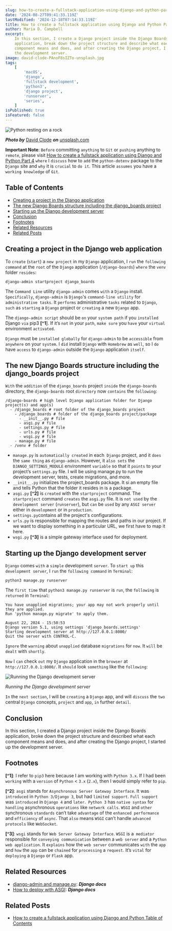 ```yaml
---
slug: how-to-create-a-fullstack-application-using-django-and-python-part-2
date: '2024-08-27T09:41:33.119Z'
lastModified: '2024-12-18T07:14:33.119Z'
title: How to create a fullstack application using Django and Python Part 2
author: Maria D. Campbell
excerpt:
    In this section, I create a Django project inside the Django Boards
    application, break down the project structure and describe what each
    component means and does, and after creating the Django project, I start up
    the development server.
image: david-clode-PAnoF8sIZTo-unsplash.jpg
tags:
    [
        'macOS',
        'django',
        'fullstack development',
        'python3',
        'django project',
        'runserver',
        'series',
    ]
isPublished: true
isFeatured: false
---
```


![Python resting on a rock](david-clode-PAnoF8sIZTo-unsplash.jpg)

**_Photo by_** [David Clode](https://unsplash.com/@davidclode) **_on_**
[unsplash.com](https://unsplash.com/photos/a-close-up-of-a-snake-on-a-rock-PAnoF8sIZTo)

**Important Note**: `Before` committing `anything` to `Git` or `pushing`
anything to `remote`, please visit
[How to create a fullstack application using Django and Python Part 4](/blog/how-to-create-a-fullstack-application-using-django-and-python-part-4)
`where` I `discuss` how to `add` the `python-dotenv` package to the `Django`
site and `why` it is `crucial` to `do it`. This article `assumes` you have a
`working knowledge` of `Git`.

## Table of Contents

-   [Creating a project in the Django application](#creating-a-project-in-the-django-application)
-   [The new Django Boards structure including the django_boards project](#the-new-django-boards-structure-including-the-django-boards-project)
-   [Starting up the Django development server](#starting-up-the-django-development-server)
-   [Conclusion](#conclusion)
-   [Footnotes](#footnotes)
-   [Related Resources](#related-resources)
-   [Related Posts](#related-posts)

## Creating a project in the Django web application

To `create` (`start`) a `new project` in my `Django` application, I `run` the
`following command` at the `root` of the `Django` application (`/django-boards`)
`where` the `venv` folder `resides`:

```shell
django-admin startproject django_boards
```

The `Command Line` utility `django-admin` comes `with` a `Django` install.
`Specifically`, `django-admin` is `Django`'s `command-line utility` for
`administrative tasks`. It `performs` administrative `tasks` related to
`Django`, `such` as `starting` a `Django` project or `creating` a new `Django`
app.

The `django-admin script` should be `on` your `system path` if you `installed`
Django `via` pip3 **[^1**]. If it’s `not` in your `path`, `make sure` you `have`
your `virtual` environment `activated`.

`Django` must be `installed globally` for `django-admin` to be `accessible` from
`anywhere` on your `system`. I `did` install `Django` with `Homebrew` as `well`,
so I `do` have `access` to `django-admin` outside the `Django` application
`itself`.

## The new Django Boards structure including the django_boards project

`With` the `addition` of the `django_boards` project `inside` the
`django-boards` directory, the `django-boards` root `directory` now `contains`
the `following`:

```shell
/django-boards # high level Django application folder for Django project(s) and app(s)
  - /django_boards # root folder of the django_boards project
    - /django_boards # folder of the django_boards project/package
      - __init__.py # file
      - asgi.py # file
      - settings.py # file
      - urls.py # file
      - wsgi.py # file
    - manage.py # file
  - /venv # folder
```

-   `manage.py` is `automatically created` in each` Django` project, and it
    `does` the `same thing` as `django-admin`. However, it `also sets` the
    `DJANGO_SETTINGS_MODULE` environment `variable` so that it `points` to your
    project’s `settings.py` file. I will be using manage.py to run the
    development server, tests, create migrations, and more.
-   `__init__.py` initializes the project_boards package. It si an empty file
    and tells Python that the folder it resides in is a package.
-   `asgi.py` **[^2]** is `created` with the `startproject` command. The
    `startproject` command `creates` the `asgi.py` file. It is `not used` by the
    `development server` (`runserver`), but `can` be `used` by any `ASGI server`
    either in `development` or in `production`.
-   `settings.py`contains all the project's configurations.
-   `urls.py` is responsible for mapping the routes and paths in our project. If
    we want to display something in a particular URL, we first have to map it
    here.
-   `wsgi.py` **[^3]** is a simple gateway interface used for deployment.

## Starting up the Django development server

`Django` comes `with` a `simple` development `server`. To `start up` this
`development server`, I `run` the `following command` in `Terminal`:

```shell
python3 manage.py runserver
```

The `first time` that `python3 manage.py runserver` is `run`, the `following` is
`returned` in `Terminal`:

```shell
You have unapplied migrations; your app may not work properly until they are applied.
Run 'python manage.py migrate' to apply them.

August 22, 2024 - 15:50:53
Django version 5.1, using settings 'django_boards.settings'
Starting development server at http://127.0.0.1:8000/
Quit the server with CONTROL-C.
```

`Ignore` the `warning` about `unapplied` database `migrations` for `now`. It
`will` be `dealt` with `shortly`.

`Now` I `can` check `out` my `Django` application in the `browser` at
`http://127.0.0.1:8000/`. It `should` look `something` like the `following`:

![Running the Django  development server](runserver.png)

_Running the Django development server_

`In` the `next section`, I will be `creating` a `Django` app, and will `discuss`
the `two` central `Django` concepts, `project` and `app`, `in` further `detail`.

## Conclusion

In this section, I created a Django project inside the Django Boards
application, broke down the project structure and described what each component
means and does, and after creating the Django project, I started up the
development server.

## Footnotes

**[^1]**: I refer to `pip3` here because I am working with `Python 3.x`. If I
had been `working` with a `version` of `Python` < `3.x` (`2.x`), then I would
simply refer to `pip`.

**[^2]**: `asgi` stands for `Asynchronous Server Gateway Interface`. It was
`introduced` in `Python 3/Django 3`, but had `limited support`. `Full support`
was `introduced` in `Django 4` and `later`.` Python 3` has `native syntax` for
`handling` asynchronous `operations` like `network calls`. `WSGI` and `other`
synchronous `standards` can’t take `advantage` of the `enhanced performance` and
`efficiency` of `async`. That `also` means `WSGI` can’t handle
`advanced protocols` like `WebSocket`.

**[^3]**: `wsgi` stands for `Web Server Gateway Interface`. `WSGI` is
a` mediator` responsible for `conveying communication` between a `web server`
and a `Python web application`. It `explains` how the `web server` communicates
`with` the `app` and `how` the `app` can be `chained` for `processing` a
`request`. It’s `vital` for `deploying` a `Django` or `Flask` app.

## Related Resources

-   [django-admin and manage.py](https://docs.djangoproject.com/en/5.1/ref/django-admin/):
    **_Django docs_**
-   [How to deploy with ASGI](https://docs.djangoproject.com/en/5.1/howto/deployment/asgi/):
    **_Django docs_**

## Related Posts

-   [How to create a fullstack application using Django and Python Table of Contents](/blog/how-to-create-a-fullstack-application-using-django-and-python-table-of-contents)
